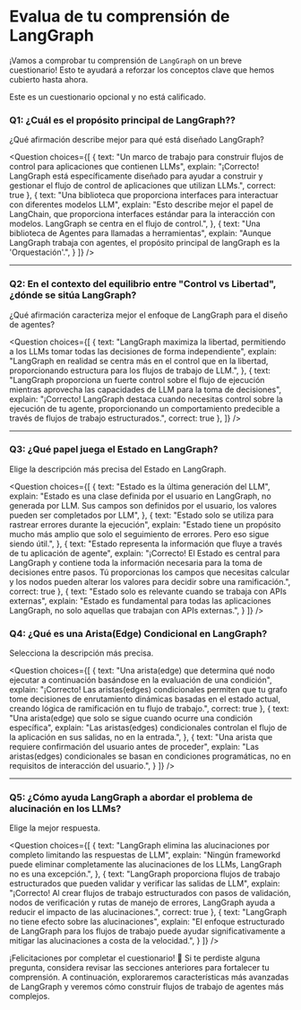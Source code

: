 # Evalua de tu comprensión de LangGraph

¡Vamos a comprobar tu comprensión de `LangGraph` on un breve cuestionario! Esto te ayudará a reforzar los conceptos clave que hemos cubierto hasta ahora.

Este es un cuestionario opcional y no está calificado.

### Q1: ¿Cuál es el propósito principal de LangGraph??
¿Qué afirmación describe mejor para qué está diseñado LangGraph?

<Question
choices={[
  {
    text: "Un marco de trabajo para construir flujos de control para aplicaciones que contienen LLMs",
    explain: "¡Correcto! LangGraph está específicamente diseñado para ayudar a construir y gestionar el flujo de control de aplicaciones que utilizan LLMs.",
    correct: true
  },
  {
    text: "Una biblioteca que proporciona interfaces para interactuar con diferentes modelos LLM",
    explain: "Esto describe mejor el papel de LangChain, que proporciona interfaces estándar para la interacción con modelos. LangGraph se centra en el flujo de control.",
  },
  {
    text: "Una biblioteca de Agentes para llamadas a herramientas",
    explain: "Aunque LangGraph trabaja con agentes, el propósito principal de langGraph es la 'Orquestación'.",
  }
]}
/>

---

### Q2:  En el contexto del equilibrio entre "Control vs Libertad", ¿dónde se sitúa LangGraph?
¿Qué afirmación caracteriza mejor el enfoque de LangGraph para el diseño de agentes?

<Question
choices={[
  {
    text: "LangGraph maximiza la libertad, permitiendo a los LLMs tomar todas las decisiones de forma independiente",
    explain: "LangGraph en realidad se centra más en el control que en la libertad, proporcionando estructura para los flujos de trabajo de LLM.",
  },
  {
    text: "LangGraph proporciona un fuerte control sobre el flujo de ejecución mientras aprovecha las capacidades de LLM para la toma de decisiones",
    explain: "¡Correcto! LangGraph destaca cuando necesitas control sobre la ejecución de tu agente, proporcionando un comportamiento predecible a través de flujos de trabajo estructurados.",
    correct: true
  },
]}
/>

---

### Q3: ¿Qué papel juega el Estado en LangGraph?
Elige la descripción más precisa del Estado en LangGraph.

<Question
choices={[
  {
    text: "Estado es la última generación del LLM",
    explain: "Estado es una clase definida por el usuario en LangGraph, no generada por LLM. Sus campos son definidos por el usuario, los valores pueden ser completados por LLM",
  },
  {
    text: "Estado solo se utiliza para rastrear errores durante la ejecución",
    explain: "Estado tiene un propósito mucho más amplio que solo el seguimiento de errores. Pero eso sigue siendo útil.",
  },
  {
    text: "Estado representa la información que fluye a través de tu aplicación de agente",
    explain: "¡Correcto! El Estado es central para LangGraph y contiene toda la información necesaria para la toma de decisiones entre pasos. Tú proporcionas los campos que necesitas calcular y los nodos pueden alterar los valores para decidir sobre una ramificación.",
    correct: true
  },
  {
    text: "Estado solo es relevante cuando se trabaja con APIs externas",
    explain: "Estado es fundamental para todas las aplicaciones LangGraph, no solo aquellas que trabajan con APIs externas.",
  }
]}
/>

### Q4: ¿Qué es una Arista(Edge) Condicional en LangGraph?
Selecciona la descripción más precisa.

<Question
choices={[
    {
    text: "Una arista(edge) que determina qué nodo ejecutar a continuación basándose en la evaluación de una condición",
    explain: "¡Correcto! Las aristas(edges) condicionales permiten que tu grafo tome decisiones de enrutamiento dinámicas basadas en el estado actual, creando lógica de ramificación en tu flujo de trabajo.",
    correct: true
  },
  {
    text: "Una arista(edge) que solo se sigue cuando ocurre una condición específica",
    explain: "Las aristas(edges) condicionales controlan el flujo de la aplicación en sus salidas, no en la entrada.",
  },
  {
    text: "Una arista que requiere confirmación del usuario antes de proceder",
    explain: "Las aristas(edges) condicionales se basan en condiciones programáticas, no en requisitos de interacción del usuario.",
  }
]}
/>

---

### Q5: ¿Cómo ayuda LangGraph a abordar el problema de alucinación en los LLMs?
Elige la mejor respuesta.

<Question
choices={[
  {
    text: "LangGraph elimina las alucinaciones por completo limitando las respuestas de LLM",
    explain: "Ningún frameworkd puede eliminar completamente las alucinaciones de los LLMs, LangGraph no es una excepción.",
  },
  {
    text: "LangGraph proporciona flujos de trabajo estructurados que pueden validar y verificar las salidas de LLM",
    explain: "¡Correcto! Al crear flujos de trabajo estructurados con pasos de validación, nodos de verificación y rutas de manejo de errores, LangGraph ayuda a reducir el impacto de las alucinaciones.",
    correct: true
  },
  {
    text: "LangGraph no tiene efecto sobre las alucinaciones",
    explain: "El enfoque estructurado de LangGraph para los flujos de trabajo puede ayudar significativamente a mitigar las alucinaciones a costa de la velocidad.",
  }
]}
/>

¡Felicitaciones por completar el cuestionario! 🎉 Si te perdiste alguna pregunta, considera revisar las secciones anteriores para fortalecer tu comprensión. A continuación, exploraremos características más avanzadas de LangGraph y veremos cómo construir flujos de trabajo de agentes más complejos.
